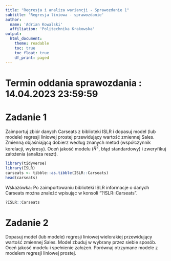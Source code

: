 ```yaml
---
title: "Regresja i analiza wariancji - Sprawozdanie 1"
subtitle: 'Regresja liniowa - sprawozdanie' 
author: 
  name: 'Adrian Kowalski'
  affiliation: 'Politechnika Krakowska'
output: 
  html_document:
    theme: readable
    toc: true
    toc_float: true
    df_print: paged
---
```


# Termin oddania sprawozdania : 14.04.2023 23:59:59


# Zadanie 1

Zaimportuj zbiór danych Carseats z biblioteki ISLR i dopasuj model (lub modele) regresji liniowej prostej przewidujący wartość zmiennej Sales. Zmienną objaśniającą dobierz według znanych metod (współczynnik korelacji, wykresy). Oceń jakość modelu ($R^2$, błąd standardowy) i zweryfikuj założenia (analiza reszt).

```r
library(tidyverse)
library(ISLR)
carseats <- tibble::as.tibble(ISLR::Carseats)
head(carseats)
```
Wskazówka: Po zaimportowaniu biblioteki ISLR informacje o danych Carseats można znaleźć wpisując w konsoli "?ISLR::Carseats".
```r
?ISLR::Carseats
```


# Zadanie 2

Dopasuj model (lub modele) regresji liniowej wielorakiej przewidujący wartość zmiennej Sales. Model zbuduj w wybrany przez siebie sposób. Oceń jakość modelu i spełnienie założeń. Porównaj otrzymane modele z modelem regresji liniowej prostej. 

